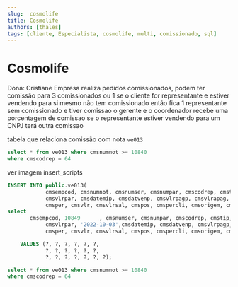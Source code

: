 ```yaml
---
slug:  cosmolife
title: Cosmolife
authors: [thales]
tags: [cliente, Especialista, cosmolife, multi, comissionado, sql]
---
```



# Cosmolife
Dona: Cristiane
Empresa realiza pedidos comissionados, podem ter comissão para 3 comissionados ou 1
se o cliente for representante e estiver vendendo para si mesmo não tem comissionado 
então fica 1 representante sem comissionado
e tiver comissao o gerente e o coordenador recebe uma porcentagem de comissao
se o representante estiver vendendo para um CNPJ terá outra comissao

tabela que relaciona comissão com nota
`ve013`

```sql
select * from ve013 where cmsnumnot >= 10840
where cmscodrep = 64
```

ver imagem insert_scripts
```sql
INSERT INTO public.ve013(
            cmsempcod, cmsnumnot, cmsnumser, cmsnumpar, cmscodrep, cmstip, 
            cmsvlrpar, cmsdatemip, cmsdatvenp, cmsvlrpagp, cmsvlrapag, cmsbas, 
            cmsper, cmsvlr, cmsvlrsal, cmspos, cmspercli, cmsorigem, cmsdatpagp)
select 
       cmsempcod, 10849      , cmsnumser, cmsnumpar, cmscodrep, cmstip, 
            cmsvlrpar, '2022-10-03',cmsdatemip, cmsdatvenp, cmsvlrpagp, cmsvlrapag, cmsbas, 
            cmsper, cmsvlr, cmsvlrsal, cmspos, cmspercli, cmsorigem, cmsdatpagp

    VALUES (?, ?, ?, ?, ?, ?, 
            ?, ?, ?, ?, ?, ?, 
            ?, ?, ?, ?, ?, ?, ?);
```

```sql
select * from ve013 where cmsnumnot >= 10840
where cmscodrep = 64
```